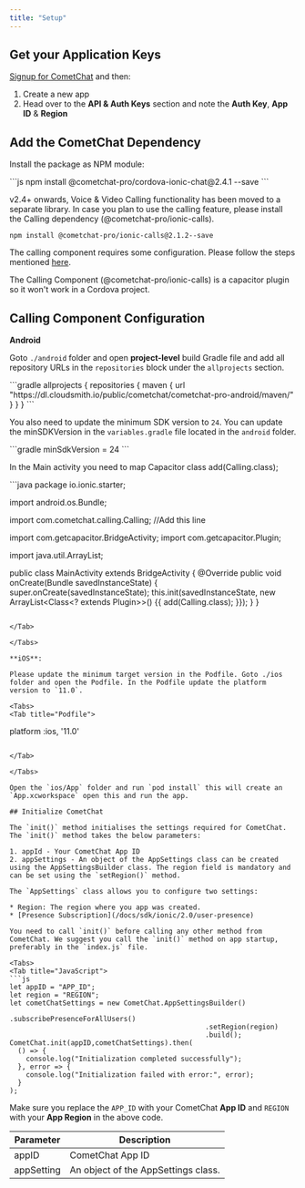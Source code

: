```yaml
---
title: "Setup"
---
```




## Get your Application Keys

[Signup for CometChat](https://app.cometchat.com) and then:

1. Create a new app
2. Head over to the **API & Auth Keys** section and note the **Auth Key**, **App ID** & **Region**

## Add the CometChat Dependency

Install the package as NPM module:

<Tabs>
<Tab title="JavaScript">
```js
npm install @cometchat-pro/cordova-ionic-chat@2.4.1 --save
```

</Tab>

</Tabs>

<Note>

v2.4+ onwards, Voice & Video Calling functionality has been moved to a separate library. In case you plan to use the calling feature, please install the Calling dependency (@cometchat-pro/ionic-calls).

`npm install @cometchat-pro/ionic-calls@2.1.2--save`

The calling component requires some configuration. Please follow the steps mentioned [here](/docs/sdk/ionic/2.0/setup#calling-component-configuration).

</Note>

<Warning>

The Calling Component (@cometchat-pro/ionic-calls) is a capacitor plugin so it won't work in a Cordova project.

</Warning>

## Calling Component Configuration

**Android**

Goto `./android` folder and open **project-level** build Gradle file and add all repository URLs in the `repositories` block under the `allprojects` section.

<Tabs>
<Tab title="build.gradle">
```gradle
allprojects {
repositories {
  maven {
      url "https://dl.cloudsmith.io/public/cometchat/cometchat-pro-android/maven/"
  }
}
}
```

</Tab>

</Tabs>

You also need to update the minimum SDK version to `24`. You can update the minSDKVersion in the `variables.gradle` file located in the `android` folder.

<Tabs>
<Tab title="variables.gradle">
```gradle
minSdkVersion = 24
```

</Tab>

</Tabs>

In the Main activity you need to map Capacitor class add(Calling.class);

<Tabs>
<Tab title="Java">
```java
package io.ionic.starter;

import android.os.Bundle;

import com.cometchat.calling.Calling; //Add this line

import com.getcapacitor.BridgeActivity;
import com.getcapacitor.Plugin;

import java.util.ArrayList;

public class MainActivity extends BridgeActivity {
@Override
public void onCreate(Bundle savedInstanceState) {
  super.onCreate(savedInstanceState);
  this.init(savedInstanceState, new ArrayList<Class<? extends Plugin>>() {{
    add(Calling.class);
  }});
}
}
```

</Tab>

</Tabs>

**iOS**:

Please update the minimum target version in the Podfile. Goto ./ios folder and open the Podfile. In the Podfile update the platform version to `11.0`.

<Tabs>
<Tab title="Podfile">
```
platform :ios, '11.0'
```

</Tab>

</Tabs>

Open the `ios/App` folder and run `pod install` this will create an `App.xcworkspace` open this and run the app.

## Initialize CometChat

The `init()` method initialises the settings required for CometChat. The `init()` method takes the below parameters:

1. appId - Your CometChat App ID
2. appSettings - An object of the AppSettings class can be created using the AppSettingsBuilder class. The region field is mandatory and can be set using the `setRegion()` method.

The `AppSettings` class allows you to configure two settings:

* Region: The region where you app was created.
* [Presence Subscription](/docs/sdk/ionic/2.0/user-presence)

You need to call `init()` before calling any other method from CometChat. We suggest you call the `init()` method on app startup, preferably in the `index.js` file.

<Tabs>
<Tab title="JavaScript">
```js
let appID = "APP_ID";
let region = "REGION";
let cometChatSettings = new CometChat.AppSettingsBuilder()
  												.subscribePresenceForAllUsers()
  												.setRegion(region)
  												.build();
CometChat.init(appID,cometChatSettings).then(
  () => {
  	console.log("Initialization completed successfully");
  }, error => {
  	console.log("Initialization failed with error:", error);
  }
);
```

</Tab>

</Tabs>

Make sure you replace the `APP_ID` with your CometChat **App ID** and `REGION` with your **App Region** in the above code.

| Parameter  | Description                         |
| ---------- | ----------------------------------- |
| appID      | CometChat App ID                    |
| appSetting | An object of the AppSettings class. |
